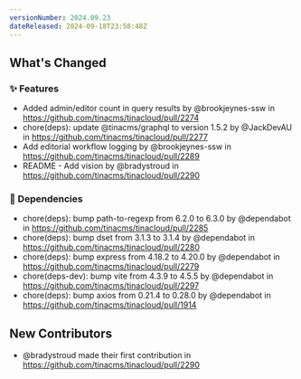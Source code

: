 ```yaml
---
versionNumber: 2024.09.23
dateReleased: 2024-09-18T23:58:48Z
---
```


## What's Changed
### ✨ Features
* Added admin/editor count in query results by @brookjeynes-ssw in https://github.com/tinacms/tinacloud/pull/2274
* chore(deps): update @tinacms/graphql to version 1.5.2 by @JackDevAU in https://github.com/tinacms/tinacloud/pull/2277
* Add editorial workflow logging by @brookjeynes-ssw in https://github.com/tinacms/tinacloud/pull/2289
* README - Add vision by @bradystroud in https://github.com/tinacms/tinacloud/pull/2290
### 👒 Dependencies
* chore(deps): bump path-to-regexp from 6.2.0 to 6.3.0 by @dependabot in https://github.com/tinacms/tinacloud/pull/2285
* chore(deps): bump dset from 3.1.3 to 3.1.4 by @dependabot in https://github.com/tinacms/tinacloud/pull/2280
* chore(deps): bump express from 4.18.2 to 4.20.0 by @dependabot in https://github.com/tinacms/tinacloud/pull/2279
* chore(deps-dev): bump vite from 4.3.9 to 4.5.5 by @dependabot in https://github.com/tinacms/tinacloud/pull/2297
* chore(deps): bump axios from 0.21.4 to 0.28.0 by @dependabot in https://github.com/tinacms/tinacloud/pull/1914

## New Contributors
* @bradystroud made their first contribution in https://github.com/tinacms/tinacloud/pull/2290


